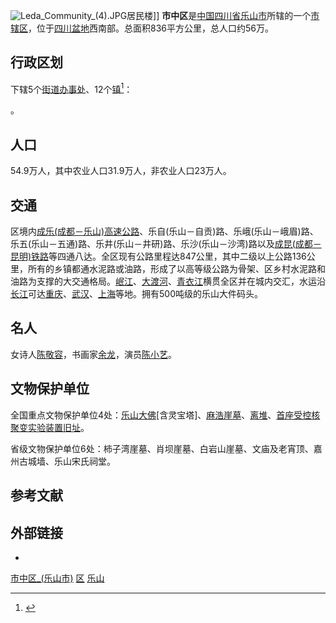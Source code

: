 {{Infobox China County
|name = 市中区
|Belong = [[四川省|四川省]][[乐山市|乐山市]]
| phone code = 833
}}
[[File:Leda_Community_(4).JPG|right]]居民楼]]
'''市中区'''是[[中国|中国]][[四川省|四川省]][[乐山市|乐山市]]所辖的一个[[市辖区|市辖区]]，位于[[四川盆地|四川盆地]]西南部。总面积836平方公里，总人口约56万。

== 行政区划 ==
{{PAGENAMEBASE}}下辖5个[[街道办事处|街道办事处]]、12个[[行政建制镇|镇]]<ref>{{PRC admin/ref sgc|51/11/02}}</ref>：

{{PRC admin/children|51/11/02}}。

== 人口 ==
54.9万人，其中农业人口31.9万人，非农业人口23万人。

== 交通 ==
区境内[[成乐高速公路|成乐(成都－乐山)高速公路]]、乐自(乐山－自贡)路、乐峨(乐山－峨眉)路、乐五(乐山－五通)路、乐井(乐山－井研)路、乐沙(乐山－沙湾)路以及[[成昆铁路|成昆(成都－昆明)铁路]]等四通八达。全区现有公路里程达847公里，其中二级以上公路136公里，所有的乡镇都通水泥路或油路，形成了以高等级公路为骨架、区乡村水泥路和油路为支撑的大交通格局。[[岷江|岷江]]、[[大渡河|大渡河]]、[[青衣江|青衣江]]横贯全区并在城内交汇，水运沿[[长江|长江]]可达[[重庆|重庆]]、[[武汉|武汉]]、[[上海|上海]]等地。拥有500吨级的乐山大件码头。

== 名人 ==
女诗人[[陈敬容|陈敬容]]，书画家[[余龙|余龙]]，演员[[陈小艺|陈小艺]]。

==文物保护单位==
全国重点文物保护单位4处：[[乐山大佛|乐山大佛]][含灵宝塔]、[[麻浩崖墓|麻浩崖墓]]、[[离堆|离堆]]、[[首座受控核聚变实验装置旧址|首座受控核聚变实验装置旧址]]。

省级文物保护单位6处：柿子湾崖墓、肖坝崖墓、白岩山崖墓、文庙及老宵顶、嘉州古城墙、乐山宋氏祠堂。

== 参考文献 ==
{{reflist}}

== 外部链接 ==
* {{Official website|http://www.lsszq.gov.cn/|name=乐山市市中区人民政府}}

{{Sichuan-stub}}
{{乐山市市中区行政区划}}
{{乐山市行政区划}}
{{四川行政区划}}

[[Category:市中区_(乐山市)|]]
[[Category:乐山区县市|区]]
[[Category:四川市辖区|乐山]]